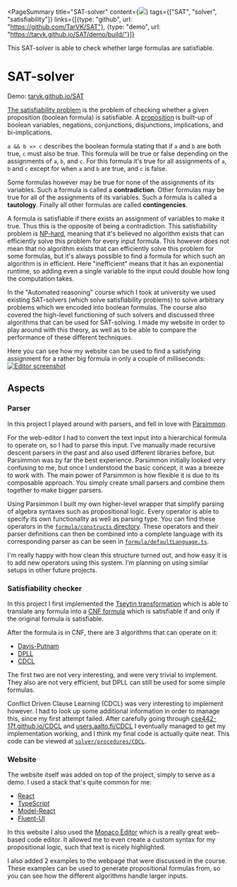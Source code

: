 <PageSummary 
    title="SAT-solver"
    content={<img src="~/screenshot.png"/>}
    tags={["SAT", "solver", "satisfiability"]}
    links={[{type: "github", url: "https://github.com/TarVK/SAT"}, {type: "demo", url: "https://tarvk.github.io/SAT/demo/build/"}]}
>

This SAT-solver is able to check whether large formulas are satisfiable.

</PageSummary>

# SAT-solver

Demo: [tarvk.github.io/SAT](https://tarvk.github.io/SAT/demo/build/)

[The satisfiability problem](https://en.wikipedia.org/wiki/Boolean_satisfiability_problem) is the problem of checking whether a given proposition (boolean formula) is satisfiable. A [proposition](https://www.tutorialspoint.com/discrete_mathematics/discrete_mathematics_propositional_logic.htm) is built-up of boolean variables, negations, conjunctions, disjunctions, implications, and bi-implications.

`a && b => c` describes the boolean formula stating that if `a` and `b` are both true, `c` must also be true. This formula will be true or false depending on the assignments of `a`, `b`, and `c`. For this formula it's true for all assignments of `a`, `b` and `c` except for when `a` and `b` are true, and `c` is false.

Some formulas however may be true for none of the assignments of its variables. Such a formula is called a **contradiction**. Other formulas may be true for all of the assignments of its variables. Such a formula is called a **tautology**. Finally all other formulas are called **contingencies**.

A formula is satisfiable if there exists an assignment of variables to make it true. Thus this is the opposite of being a contradiction.
This satisfiability problem is [NP-hard](https://en.wikipedia.org/wiki/NP-hardness), meaning that it's believed no algorithm exists that can efficiently solve this problem for every input formula. This however does not mean that no algorithm exists that can efficiently solve this problem for some formulas, but it's always possible to find a formula for which such an algorithm is in efficient. Here "inefficient" means that it has an exponential runtime, so adding even a single variable to the input could double how long the computation takes.

In the "Automated reasoning" course which I took at university we used existing SAT-solvers (which solve satisfiability problems) to solve arbitrary problems which we encoded into boolean formulas. The course also covered the high-level functioning of such solvers and discussed three algorithms that can be used for SAT-solving. I made my website in order to play around with this theory, as well as to be able to compare the performance of these different techniques.

Here you can see how my website can be used to find a satisfying assignment for a rather big formula in only a couple of milliseconds:
[![Editor screenshot](~/screenshot.png)](https://tarvk.github.io/SAT/demo/build/)

## Aspects

### Parser

In this project I played around with parsers, and fell in love with [Parsimmon](https://github.com/jneen/parsimmon).

For the web-editor I had to convert the text input into a hierarchical formula to operate on, so I had to parse this input. I've manually made recursive descent parsers in the past and also used different libraries before, but Parsimmon was by far the best experience. Parsimmon initially looked very confusing to me, but once I understood the basic concept, it was a breeze to work with. The main power of Parsimmon is how flexible it is due to its composable approach. You simply create small parsers and combine them together to make bigger parsers.

Using Parsimmon I built my own higher-level wrapper that simplify parsing of algebra syntaxes such as propositional logic.
Every operator is able to specify its own functionality as well as parsing type. You can find these operators in the [`formula/constructs` directory](https://github.com/TarVK/SAT/tree/main/src/formula/constructs).
These operators and their parser definitions can then be combined into a complete language with its corresponding parser as can be seen in [`formula/defaultLanguage.ts`](https://github.com/TarVK/SAT/blob/main/src/formula/defaultLanguage.ts).

I'm really happy with how clean this structure turned out, and how easy it is to add new operators using this system. I'm planning on using similar setups in other future projects.

### Satisfiability checker

In this project I first implemented the [Tseytin transformation](https://en.wikipedia.org/wiki/Tseytin_transformation) which is able to translate any formula into a [CNF formula](https://en.wikipedia.org/wiki/Conjunctive_normal_form) which is satisfiable if and only if the original formula is satisfiable.

After the formula is in CNF, there are 3 algorithms that can operate on it:

-   [Davis-Putnam](https://en.wikipedia.org/wiki/Davis%E2%80%93Putnam_algorithm)
-   [DPLL](https://en.wikipedia.org/wiki/DPLL_algorithm)
-   [CDCL](https://en.wikipedia.org/wiki/Conflict-driven_clause_learning)

The first two are not very interesting, and were very trivial to implement. They also are not very efficient, but DPLL can still be used for some simple formulas.

Conflict Driven Clause Learning (CDCL) was very interesting to implement however. I had to look up some additional information in order to manage this, since my first attempt failed. After carefully going through [cse442-17f.github.io/CDCL](https://cse442-17f.github.io/Conflict-Driven-Clause-Learning/) and [ users.aalto.fi/CDCL](https://users.aalto.fi/~tjunttil/2020-DP-AUT/notes-sat/cdcl.html) I eventually managed to get my implementation working, and I think my final code is actually quite neat. This code can be viewed at [`solver/procedures/CDCL`](https://github.com/TarVK/SAT/tree/main/src/solver/procedures/CDCL).

### Website

The website itself was added on top of the project, simply to serve as a demo. I used a stack that's quite common for me:

-   [React](https://reactjs.org/)
-   [TypeScript](https://www.typescriptlang.org/)
-   [Model-React](https://tarvk.github.io/model-react/examples/build/)
-   [Fluent-UI](https://developer.microsoft.com/en-us/fluentui#/controls/web)

In this website I also used the [Monaco Editor](https://microsoft.github.io/monaco-editor/) which is a really great web-based code editor. It allowed me to even create a custom syntax for my propositional logic, such that text is nicely highlighted.

I also added 2 examples to the webpage that were discussed in the course. These examples can be used to generate propositional formulas from, so you can see how the different algorithms handle larger inputs.
